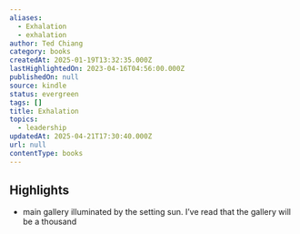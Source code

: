```yaml
---
aliases:
  - Exhalation
  - exhalation
author: Ted Chiang
category: books
createdAt: 2025-01-19T13:32:35.000Z
lastHighlightedOn: 2023-04-16T04:56:00.000Z
publishedOn: null
source: kindle
status: evergreen
tags: []
title: Exhalation
topics:
  - leadership
updatedAt: 2025-04-21T17:30:40.000Z
url: null
contentType: books
---
```

## Highlights

- main gallery illuminated by the setting sun. I’ve read that the gallery will be a thousand
